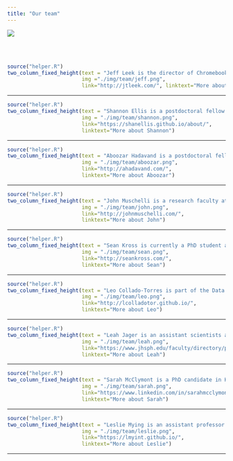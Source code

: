```yaml
---
title: "Our team"
---
```




![](./img/CBDS_UpSet.svg)

</br></br>


```r
source("helper.R")
two_column_fixed_height(text = "Jeff Leek is the director of Chromebook Data Science. He has taught millions of people data science online through massive online open courses. He is also an associate professor at Johns Hopkins Bloomberg School of Public Health and co-director of the Johns Hopkins Data Science Lab. ",
                        img ="./img/team/jeff.png",
                        link="http://jtleek.com/", linktext="More about Jeff")
```

-----


```r
source("helper.R")
two_column_fixed_height(text = "Shannon Ellis is a postdoctoral fellow in the biostatistics department at the Johns Hopkins Bloomberg School of Public Health who is working on machine learning for predicting phenotypes like tissue, sex, and age from gene expression data. ",
                        img = "./img/team/shannon.png",
                        link="https://shanellis.github.io/about/",
                        linktext="More about Shannon")
```

-------

```r
source("helper.R")
two_column_fixed_height(text = "Aboozar Hadavand is a postdoctoral fellow at Johns Hopkins Bloomberg School of Public Health. His current research involves analyzing MOOC data. He has previously taught at Barnard College (Columbia University), Brooklyn College, and Yeshiva University. ",
                        img = "./img/team/aboozar.png",
                        link="http://ahadavand.com/",
                        linktext="More about Aboozar")
```

-----

```r
source("helper.R")
two_column_fixed_height(text = "John Muschelli is a research faculty at Johns Hopkins Bloomberg School of Public Health. He has created over 30 packages for data analysis and works in statistical data analysis of neuroimaging data. ",
                        img = "./img/team/john.png",
                        link="http://johnmuschelli.com/",
                        linktext="More about John")
```

-----

```r
source("helper.R")
two_column_fixed_height(text = "Sean Kross is currently a PhD student at the University of California San Diego. He lives in La Jolla, California where he spends most of my time writing code, taking pictures, and reading books. ",
                        img = "./img/team/sean.png",
                        link="http://seankross.com/",
                        linktext="More about Sean")
```

-----

```r
source("helper.R")
two_column_fixed_height(text = "Leo Collado-Torres is part of the Data Science team at the Lieber Institute for Brain Development whose goals include better understanding and characterizing genomics signatures in the human brain. ",
                        img = "./img/team/leo.png",
                        link="http://lcolladotor.github.io/",
                        linktext="More about Leo")
```

------

```r
source("helper.R")
two_column_fixed_height(text = "Leah Jager is an assistant scientists and lecturers at the Department of Biostatistics at Johns Hopkins Bloomberg School of Public Health. She teaches biostatistics, data analysis, and statistical methods in public health ",
                        img = "./img/team/leah.png",
                        link="https://www.jhsph.edu/faculty/directory/profile/2909/leah-r-jager",
                        linktext="More about Leah")
```

-----

```r
source("helper.R")
two_column_fixed_height(text = "Sarah McClymont is a PhD candidate in Human Genetics at Johns Hopkins University School of Medicine. Her research involves identifying and characterizing regulatory regions of DNA in dopaminergic neurons to elucidate the role of regulatory variation in neurodegenerative and neuropsychiatric diseases, like Parkinson Disease and schizophrenia. ",
                        img = "./img/team/sarah.png",
                        link="https://www.linkedin.com/in/sarahmcclymont/",
                        linktext="More about Sarah")
```

------

```r
source("helper.R")
two_column_fixed_height(text = "Leslie Mying is an assistant professor of mathematics, statistics, and computer science at Macalester University. She holds a PhD degree in biostatistics at the Johns Hopkins Bloomberg School of Public Health. She has broad research interests in the areas of biology, human-data interaction, medicine, epidemiology, and public health. ",
                        img = "./img/team/leslie.png",
                        link="https://lmyint.github.io/",
                        linktext="More about Leslie")
```

-------



